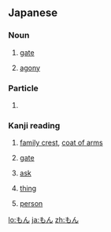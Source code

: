 ==Japanese==

===Noun===
{{ja-noun}}

# {{ja-def|門}} [[gate]]
# {{ja-def|悶}} [[agony]]

===Particle===
{{ja-pos|particle}}

# {{synonym of|lang=ja|もの|tr=mono}}

===Kanji reading===
{{ja-kanji reading}}

# {{ja-def|紋}} [[family crest]], [[coat of arms]]
# {{ja-def|門}} [[gate]]
# {{ja-def|問}} [[ask]]
# {{ja-def|物}} [[thing]]
# {{ja-def|者}} [[person]]

[[lo:もん]]
[[ja:もん]]
[[zh:もん]]